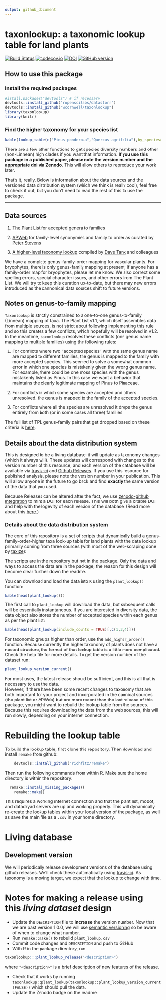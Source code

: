 ```yaml
---
output: github_document
---
```


# taxonlookup: a taxonomic lookup table for land plants

[![Build Status](https://travis-ci.org/traitecoevo/taxonlookup.png?branch=master)](https://travis-ci.org/traitecoevo/taxonlookup)
[![codecov.io](https://codecov.io/github/traitecoevo/taxonlookup/coverage.svg?branch=master)](https://codecov.io/github/traitecoevo/taxonlookup?branch=master)
[![DOI](https://zenodo.org/badge/DOI/10.5281/zenodo.839526.svg)](https://doi.org/10.5281/zenodo.839526)
[![GitHub version](https://badge.fury.io/gh/traitecoevo%2Ftaxonlookup.svg)](https://badge.fury.io/gh/traitecoevo%2Ftaxonlookup)


## How to use this package

### Install the required packages

```r
#istall.packages("devtools") # if necessary
devtools::install_github("ropenscilabs/datastorr")
devtools::install_github("wcornwell/taxonlookup")
library(taxonlookup)
library(knitr)
```

### Find the higher taxonomy for your species list

```r
kable(lookup_table(c("Pinus ponderosa","Quercus agrifolia"),by_species=TRUE))
```


There are a few other functions to get species diversity numbers and other (non-Linnean) high clades if you want that information.  **If you use this package in a published paper, please note the version number and the appropriate doi via Zenodo**.  This  will allow others to reproduce your work later.  

That's it, really.  Below is information about the data sources and the versioned data distribution system (which we think is really cool), feel free to check it out, but you don't need to read the rest of this to use the package.  

----------------------

## Data sources

1. [The Plant List](http://www.theplantlist.org/) for accepted genera to families

2. [APWeb](http://www.mobot.org/MOBOT/research/APweb/) for family-level synonymies and family to order as curated by [Peter Stevens](http://www.umsl.edu/~biology/About%20the%20Department/Faculty/stevens.html)

3. [A higher-level taxonomy lookup](http://datadryad.org/resource/doi:10.5061/dryad.63q27.2/1.1) compiled by [Dave Tank](http://phylodiversity.net/dtank/Tank_Lab/Tank_Lab.html) and colleagues

We have a complete genus-family-order mapping for vascular plants. For bryophytes, there is only genus-family mapping at present; if anyone has a family-order map for bryophytes, please let me know. We also correct some spelling errors, special character issues, and other errors from The Plant List.  We will try to keep this curation up-to-date, but there may new errors introduced as the cannonical data sources shift to future versions.  

## Notes on genus-to-family mapping

`Taxonlookup` is strictly constrained to a one-to-one genus-to-family (Linnean) mapping of taxa.  The Plant List v1.1, which itself assembles data from multiple sources, is not strict about following implementing this rule and so this creates a few conflicts, which hopefully will be resolved in v1.2.  In the meantime, `taxonlookup` resolves these conflicts (one genus name mapping to multiple families) using the following rules:

1. For conflicts where two "accepted species" with the same genus name are mapped to different families, the genus is mapped to the family with more accepted species. This seemed to solve a somewhat common error in which one species is mistakenly given the wrong genus name.  For example, there could be one moss species with the genus mistakenly listed as Pinus. In this case we want a behavior that maintains the clearly legitimate mapping of Pinus to Pinaceae.

2. For conflicts in which some species are accepted and others unresolved, the genus is mapped to the family of the accepted species.

3. For conflicts where all the species are unresolved it drops the genus entirely from both (or in some cases all three) families

The full list of TPL genus--family pairs that get dropped based on these criteria is [here](https://github.com/traitecoevo/taxonlookup/blob/master/source_data/badGeneraFamilyPairs.csv).

## Details about the data distribution system

This is designed to be a living database--it will update as taxonomy changes (which it always will). These updates will correspond with changes to the version number of this resource, and each version of the database will be available via [travis-ci](http://travis-ci.org) and [Github Releases](http://docs.travis-ci.com/user/deployment/releases/). If you use this resource for published analysis, please note the version number in your publication.  This will allow anyone in the future to go back and find **exactly** the same version of the data that you used.

Because Releases can be altered after the fact, we use [zenodo-github integration](https://guides.github.com/activities/citable-code/) to mint a DOI for each release.  This will both give a citable DOI and help with the logevity of each version of the database.  (Read more about this [here](https://www.software.ac.uk/blog/2016-09-26-making-code-citable-zenodo-and-github).)

### Details about the data distribution system
 
The core of this repository is a set of scripts that dynamically build a genus-family-order-higher taxa look-up table for land plants with the data lookup primarily coming from three sources (with most of the web-scraping done by [taxize](https://github.com/ropensci/taxize)): 

The scripts are in the repository but not in the package.  Only the data and ways to access the data are in the package; the reason for this design will become clear further down the readme.  

You can download and load the data into `R` using the `plant_lookup()` function:

```r
kable(head(plant_lookup()))
```

The first call to `plant_lookup` will download the data, but subsequent calls will be essentially instantaneous.  If you are interested in diversity data, the data object also stores the number of accepted species within each genus as per the plant list:

```r
kable(head(plant_lookup(include_counts = TRUE)[,c(1,3,4)]))
```

For taxonomic groups higher than order, use the `add_higher_order()` function.  Because currently the higher taxonomy of plants does not have a nested structure, the format of that lookup table is a little more complicated.  Check the help file for more details.  To get the version number of the dataset run:

```r
plant_lookup_version_current()
```

For most uses, the latest release should be sufficient, and this is all that is necessary to use the data.  
However, if there have been some recent changes to taxonomy  that are both important for your project and incorporated in the cannical sources (the plant list or APWeb) but are more recent than the last release of this package, you might want to rebuild the lookup table from the sources. Because this requires downloading the data from the web sources, this will run  slowly, depending on your internet connection.  

# Rebuilding the lookup table

To build the lookup table, first clone this repository.  Then download and install `remake` from github:    

```r
	devtools::install_github("richfitz/remake")
```

Then run the following commands from within R.  Make sure the home directory is within the repository:

```r
  remake::install_missing_packages()
	remake::make()
```	

This requires a working internet connection and that the plant list, mobot, and datadryad servers are up and working properly.  This will dynamically re-create the lookup tables within your local version of the package, as well as save the main file as a `.csv` in your home directory.

# Living database

## Development version

We will periodically release development versions of the database using github releases.  We'll check these automatically using [travis-ci](http://travis-ci.org).  As taxonomy is a moving target, we expect that the lookup to change with time.  

# Notes for making a release using this *living dataset* design

* Update the `DESCRIPTION` file to **increase** the version number.  Now that we are past version 1.0.0, we will use [semantic versioning](http://semver.org/) so be aware of when to change what number.
* Run `remake::make()` to rebuild `plant_lookup.csv`
* Commit code changes and `DESCRIPTION` and push to GitHub
* With R in the package directory, run

```r
taxonlookup:::plant_lookup_release("<description>")
```

where `"<description>"` is a brief description of new features of the release.

* Check that it works by running `taxonlookup::plant_lookup(taxonlookup::plant_lookup_version_current(FALSE))` which should pull the data.
* Update the Zenodo badge on the readme
